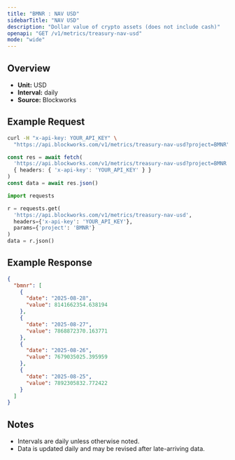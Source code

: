 ```yaml
---
title: "BMNR : NAV USD"
sidebarTitle: "NAV USD"
description: "Dollar value of crypto assets (does not include cash)"
openapi: "GET /v1/metrics/treasury-nav-usd"
mode: "wide"
---
```


## Overview

- **Unit:** USD
- **Interval:** daily
- **Source:** Blockworks

## Example Request

<CodeGroup>

```bash cURL
curl -H "x-api-key: YOUR_API_KEY" \
  "https://api.blockworks.com/v1/metrics/treasury-nav-usd?project=BMNR"
```

```typescript TypeScript
const res = await fetch(
  'https://api.blockworks.com/v1/metrics/treasury-nav-usd?project=BMNR',
  { headers: { 'x-api-key': 'YOUR_API_KEY' } }
)
const data = await res.json()
```

```python Python
import requests

r = requests.get(
  'https://api.blockworks.com/v1/metrics/treasury-nav-usd',
  headers={'x-api-key': 'YOUR_API_KEY'},
  params={'project': 'BMNR'}
)
data = r.json()
```

</CodeGroup>

## Example Response

```json
{
  "bmnr": [
    {
      "date": "2025-08-28",
      "value": 8141662354.638194
    },
    {
      "date": "2025-08-27",
      "value": 7868872370.163771
    },
    {
      "date": "2025-08-26",
      "value": 7679035025.395959
    },
    {
      "date": "2025-08-25",
      "value": 7892305832.772422
    }
  ]
}
```

## Notes
- Intervals are daily unless otherwise noted.
- Data is updated daily and may be revised after late-arriving data.
